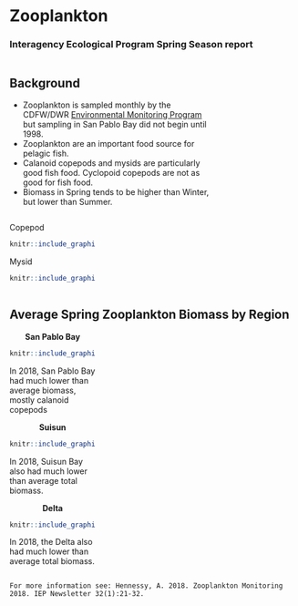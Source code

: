 # Zooplankton {#zooplankton}

### Interagency Ecological Program Spring Season report


:::::: {.columns-nocenter}
::: {.column width="70%"}
## Background


* Zooplankton is sampled monthly by the CDFW/DWR [Environmental Monitoring Program](https://emp.baydeltalive.com/wiki/12297) but sampling in San Pablo Bay did not begin until 1998. 
* Zooplankton are an important food source for pelagic fish. 
* Calanoid copepods and mysids are particularly good fish food. Cyclopoid copepods are not as good for fish food.
* Biomass in Spring tends to be higher than Winter, but lower than Summer. 

:::

::: {.column width="30%"}



Copepod
```r
knitr::include_graphics("figures/copepod.jpg")
```


Mysid
```r
knitr::include_graphics("figures/mysid.jpg")
```


:::
::::::


## Average Spring Zooplankton Biomass by Region 


:::::: {.columns-nocenter}

::: {.column width="30%"}

<center> __San Pablo Bay__ </center>
```r
knitr::include_graphics(file.path("..","figures/zoops_splspring.png"))
```

In 2018, San Pablo Bay had much lower than average biomass, mostly calanoid copepods


:::

::: {.column width="30%"}
<center> __Suisun__ </center>
```r
knitr::include_graphics(file.path("..","figures/zoops_ssspring.png"))
```

In 2018, Suisun Bay also had much lower than average total biomass.

:::

::: {.column width="30%"}

<center> __Delta__ </center>
```r
knitr::include_graphics(file.path("..","figures/zoops_dtspring.png"))
```

In 2018, the Delta also had much lower than average total biomass. 

:::

::::::

```block
For more information see: Hennessy, A. 2018. Zooplankton Monitoring 2018. IEP Newsletter 32(1):21-32. 
```